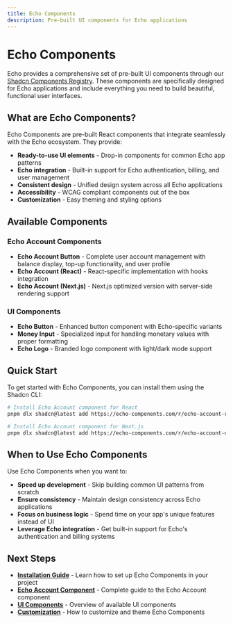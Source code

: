 ```yaml
---
title: Echo Components
description: Pre-built UI components for Echo applications
---
```


# Echo Components

Echo provides a comprehensive set of pre-built UI components through our [Shadcn Components Registry](https://echo-components.com/). These components are specifically designed for Echo applications and include everything you need to build beautiful, functional user interfaces.

## What are Echo Components?

Echo Components are pre-built React components that integrate seamlessly with the Echo ecosystem. They provide:

- **Ready-to-use UI elements** - Drop-in components for common Echo app patterns
- **Echo integration** - Built-in support for Echo authentication, billing, and user management
- **Consistent design** - Unified design system across all Echo applications
- **Accessibility** - WCAG compliant components out of the box
- **Customization** - Easy theming and styling options

## Available Components

### Echo Account Components

- **Echo Account Button** - Complete user account management with balance display, top-up functionality, and user profile
- **Echo Account (React)** - React-specific implementation with hooks integration
- **Echo Account (Next.js)** - Next.js optimized version with server-side rendering support

### UI Components

- **Echo Button** - Enhanced button component with Echo-specific variants
- **Money Input** - Specialized input for handling monetary values with proper formatting
- **Echo Logo** - Branded logo component with light/dark mode support

## Quick Start

To get started with Echo Components, you can install them using the Shadcn CLI:

```bash
# Install Echo Account component for React
pnpm dlx shadcn@latest add https://echo-components.com/r/echo-account-react.json

# Install Echo Account component for Next.js
pnpm dlx shadcn@latest add https://echo-components.com/r/echo-account-next.json
```

## When to Use Echo Components

Use Echo Components when you want to:

- **Speed up development** - Skip building common UI patterns from scratch
- **Ensure consistency** - Maintain design consistency across Echo applications
- **Focus on business logic** - Spend time on your app's unique features instead of UI
- **Leverage Echo integration** - Get built-in support for Echo's authentication and billing systems

## Next Steps

- **[Installation Guide](/docs/components/installation)** - Learn how to set up Echo Components in your project
- **[Echo Account Component](/docs/components/echo-account)** - Complete guide to the Echo Account component
- **[UI Components](/docs/components/ui-components)** - Overview of available UI components
- **[Customization](/docs/components/customization)** - How to customize and theme Echo Components
